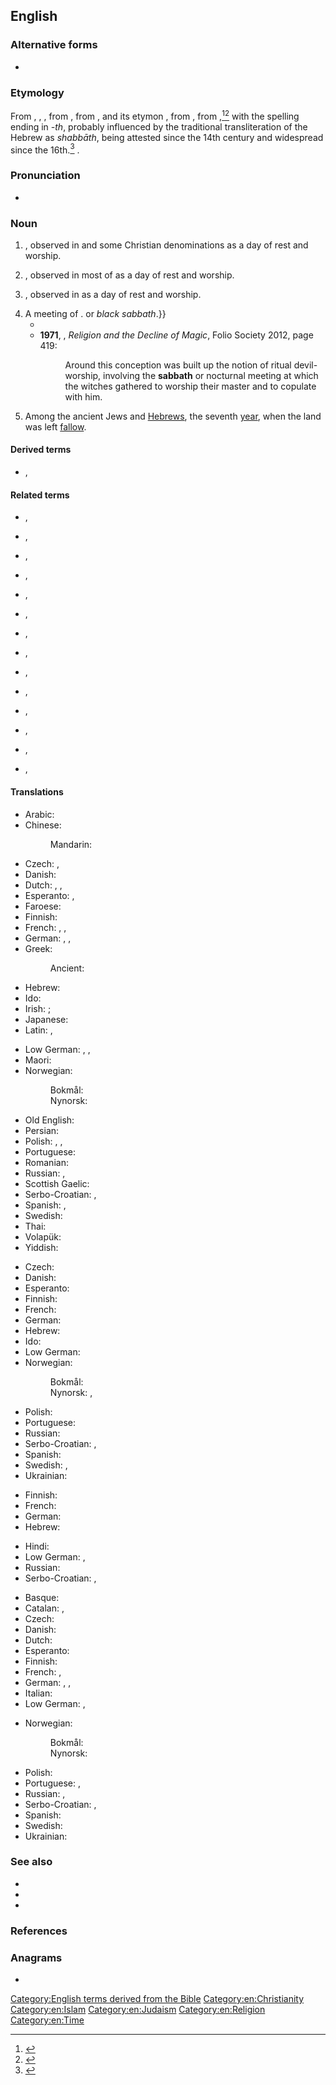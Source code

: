 {{also|sabbath}}
{{wikipedia}}
==English==

===Alternative forms===
* {{l|en|sabbath}}

===Etymology===
From {{inh|en|enm|sabat}}, {{m|enm|sabbat}}, {{m|enm|sabath}}, from {{inh|en|ang|Sabat}}, from {{der|en|fro|sabat}}, {{m|fro|sabbat}} and its etymon {{der|en|la|sabbatum}}, from {{der|en|grc|σάββατον||Sabbath}}, from {{der|en|he|sc=Hebr|שַׁבָּת|tr=shabát||Sabbath}},<ref>{{R:Dictionary.com}}</ref><ref>{{R:MWO}}</ref> with the spelling ending in ''-th'', probably influenced by the traditional transliteration of the Hebrew as ''shabbāth'', being attested since the 14th century and widespread since the 16th.<ref>{{R:Etymonline}}</ref> {{doublet|en|Shabbat}}.

===Pronunciation===
* {{a|UK|US}} {{IPA|en|/ˈsæbəθ/}}

===Noun===
{{en-noun}}

# {{l|en|Saturday}}, observed in {{l|en|Judaism}} and some Christian denominations as a day of rest and worship.
# {{l|en|Sunday}}, observed in most of {{l|en|Christianity}} as a day of rest and worship.
# {{l|en|Friday}}, observed in {{l|en|Islam}} as a day of rest and worship.
#: {{ux|en|There are three '''Sabbaths'''–Friday (Muslim), Saturday (Jewish), and Sunday (Christian).}}
# A meeting of {{l|en|witch|witches}}. {{q|Also called a ''witches' sabbath'', ''sabbat''{{,}} or ''black sabbath''.}}
#* {{quote-book|1=en|year=1936|author=Rollo Ahmed|title=The Black Art|publisher=Long|location=London|page=112|passage=Witches always anointed themselves with ointments before departing up the chimney to their '''Sabbaths'''. One such ointment was composed of Aconite, Belladonna, Water Parsley, Cinquefoil and Babies' Fat.}}
#* '''1971''', {{w|Keith Thomas (historian)|Keith Thomas}}, ''Religion and the Decline of Magic'', Folio Society 2012, page 419:
#*: Around this conception was built up the notion of ritual devil-worship, involving the '''sabbath''' or nocturnal meeting at which the witches gathered to worship their master and to copulate with him.
# {{lb|en|historical}} Among the ancient Jews and [[Hebrew]]s, the seventh [[year]], when the land was left [[fallow]].
#: {{syn|en|Sabbath year}}

====Derived terms====
* {{l|en|Sabbathless}}, {{l|en|Sabbathlike}}

====Related terms====
* {{l|en|sabbat}}, {{l|en|Sabbat}}
* {{l|en|sabbatarian}}, {{l|en|Sabbatarian}}
* {{l|en|sabbatarianism}}, {{l|en|Sabbatarianism}}
* {{l|en|sabbatic}}, {{l|en|Sabbatic}}
* {{l|en|sabbatical}}, {{l|en|Sabbatical}}
* {{l|en|sabbatically}}, {{l|en|Sabbatically}}
* {{l|en|sabbatism}}, {{l|en|Sabbatism}}
* {{l|en|sabbatise}}, {{l|en|Sabbatise}}
* {{l|en|sabbatiser}}, {{l|en|Sabbatiser}}
* {{l|en|sabbatist}}, {{l|en|Sabbatist}}
* {{l|en|sabbatistic}}, {{l|en|Sabbatistic}}
* {{l|en|sabbatistical}}, {{l|en|Sabbatistical}}
* {{l|en|sabbatize}}, {{l|en|Sabbatize}}
* {{l|en|sabbatizer}}, {{l|en|Sabbatizer}}

====Translations====
{{trans-top|Jewish Saturday}}
* Arabic: {{t+|ar|اَلسَّبْت|m}}
* Chinese:
*: Mandarin: {{t+|cmn|安息日|tr=ānxīrì|sc=Hani}}
* Czech: {{t+|cs|sabat|m}}, {{t+|cs|šábes|m}}
* Danish: {{t+|da|sabbat|c}}
* Dutch: {{t+|nl|sabbat|m}}, {{t+|nl|sjabbat|m}}, {{t+|nl|sjabbes|m}}
* Esperanto: {{t+|eo|sabato}}, {{t|eo|ŝabato}}
* Faroese: {{t|fo|sabbatur|m}}
* Finnish: {{t+|fi|sapatti}}
* French: {{t+|fr|sabbat|m}}, {{t+|fr|shabbat|m}}, {{t+|fr|chabbat|m}}
* German: {{t+|de|Sabbat|m}}, {{t+|de|Schabbat|m}}, {{t+|de|Schabbes|m}}
* Greek: {{t|el|σάββατο|n}}
*: Ancient: {{t|grc|σάββατον|n}}
* Hebrew: {{t+|he|שַׁבָּת|f|tr=shabát}}
* Ido: {{t+|io|sabato}}
* Irish: {{t|ga|Tsabóid}}; {{t|ga|Sabóide}}
* Japanese: {{t+|ja|安息日|tr=ansokunichi, ansokujitsu, ansokubi}}
* Latin: {{t|la|sabbatum|n}}, {{t|la|Hērōdis diēs|f}}
{{trans-mid}}
* Low German: {{t|nds|Sabbat|m}}, {{t|nds|Schabbat|m}}, {{t|nds|Schabbes|m}}
* Maori: {{t|mi|hāpati}}
* Norwegian:
*: Bokmål: {{t|no|sabbat|m}}
*: Nynorsk: {{t|nn|sabbat|m}}
* Old English: {{t|ang|sabat|m}}
* Persian: {{t|fa|شبات|tr=šabât}}
* Polish: {{t+|pl|szabat|m}}, {{t+|pl|szabas|m}}, {{t+|pl|sabat|m}}
* Portuguese: {{t+|pt|sabá|m}}
* Romanian: {{t|ro|Șabat|n}}
* Russian: {{t+|ru|шабба́т|m}}, {{t+|ru|суббо́та|f}} {{qualifier|Saturday}}
* Scottish Gaelic: {{t|gd|Sàbaid|f}}
* Serbo-Croatian: {{t|sh|сабат|m|sc=Cyrl}}, {{t+|sh|sabat|m}}
* Spanish: {{t+|es|sábado|m}}, {{t|es|sabbat|m}}
* Swedish: {{t+|sv|sabbat|c}}
* Thai: {{t|th|สะบาโต}}
* Volapük: {{t+|vo|jabat}}
* Yiddish: {{t+|yi|שבת|m|tr=shabes|sc=Hebr}}
{{trans-bottom}}

{{trans-top|Christian Sunday}}
* Czech: {{t+|cs|neděle|f}}
* Danish: {{t+|da|søndag|c}}
* Esperanto: {{t+|eo|dimanĉo}}
* Finnish: {{t+|fi|sapatti}}
* French: {{t+|fr|dimanche|m}}
* German: {{t+|de|Sonntag|m}}
* Hebrew: {{t+|he|יוֹם רִאשׁוֹן|m|tr=yom rishón}}
* Ido: {{t+|io|sundio}}
* Low German: {{t|nds|Sünndag|m}}
* Norwegian:
*: Bokmål: {{t+|no|søndag|m}}
*: Nynorsk: {{t+|nn|sundag|m}}, {{t+|nn|søndag|m}}
{{trans-mid}}
* Polish: {{t+|pl|niedziela|f}}
* Portuguese: {{t+|pt|domingo|m}}
* Russian: {{t+|ru|воскресе́нье|n}}
* Serbo-Croatian: {{t|sh|недеља|f|sc=Cyrl}}, {{t+|sh|nedelja|f}}
* Spanish: {{t+|es|domingo|m}}
* Swedish: {{t+|sv|söndag|c}}, {{t+|sv|sabbat|c}}
* Ukrainian: {{t+|uk|неділя|f}}
{{trans-bottom}}

{{trans-top|Muslim Friday}}
* Finnish: {{t+|fi|sapatti}}
* French: {{t+|fr|vendredi|m}}
* German: {{t+|de|Freitag|m}}
* Hebrew: {{t+|he|יום שישי|m|alt=יוֹם שִׁשִּׁי|tr=yom shishí}}
{{trans-mid}}
* Hindi: {{t+|hi|शुक्रवार}}
* Low German: {{t|nds|Freedag|m}}, {{t+|nds|Friedag|m}}
* Russian: {{t+|ru|пя́тница|f}}
* Serbo-Croatian: {{t|sh|петак|m|sc=Cyrl}}, {{t+|sh|petak|m}}
{{trans-bottom}}

{{trans-top|witches' Sabbath}}
* Basque: {{t+|eu|akelarre}}
* Catalan: {{t+|ca|aquelarre}}, {{t+|ca|akelarre}}
* Czech: {{t+|cs|sabat|m}}
* Danish: {{t|da|heksesabbat|c}}
* Dutch: {{t+|nl|heksensabbat|m}}
* Esperanto: {{t|eo|sabatorgio}}
* Finnish: {{t|fi|noitasapatti}}
* French: {{t+|fr|sabbat|m}}, {{t|fr|esba}}
* German: {{t+|de|Hexensabbat|m}}, {{t|de|Hexentanz|m}}, {{t|de|Teufelstanz|m}}
* Italian: {{t|it|sabba|m}}
* Low German: {{t|nds|Hexensabbat|m}},
{{trans-mid}}
* Norwegian:
*: Bokmål: {{t|no|heksesabbat|m}}
*: Nynorsk: {{t|nn|heksesabbat|m}}
* Polish: {{t+|pl|sabat|m}}
* Portuguese: {{t|pt|sabbat}}, {{t+|pt|sabá|m}}
* Russian: {{t+|ru|ша́ба́ш|m}}, {{t|ru|[[ша́ба́ш]] [[ведьма|ведьм]]|m}}
* Serbo-Croatian: {{t|sh|врзино коло|n|sc=Cyrl}}, {{t+|sh|vrzino kolo|n}}
* Spanish: {{t+|es|aquelarre|m}}
* Swedish: {{t|sv|häxsabbat|c}}
* Ukrainian: {{t+|uk|ша́баш|m}}
{{trans-bottom}}

===See also===
* {{l|en|Gregorian calendar}}
* {{l|en|Jewish calendar}}
* {{l|en|Islamic calendar}}

===References===
<references/>

===Anagrams===
* {{anagrams|en|a=aabbhst|Shabbat|shabbat}}

[[Category:English terms derived from the Bible]]
[[Category:en:Christianity]]
[[Category:en:Islam]]
[[Category:en:Judaism]]
[[Category:en:Religion]]
[[Category:en:Time]]